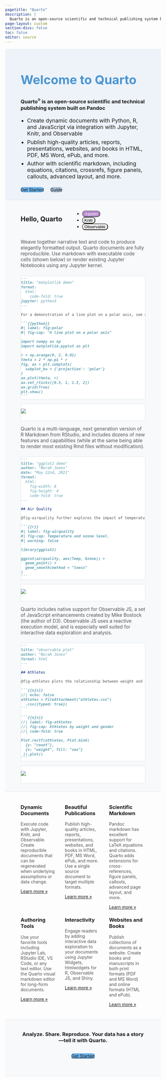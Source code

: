 ```yaml
---
pagetitle: "Quarto"
description: |
  Quarto is an open-source scientific and technical publishing system built on Pandoc
page-layout: custom
section-divs: false
toc: false
editor: source
---
```


::: {.hero-banner}

::: {.hero-image .hero-image-left}
![](images/hero_left.png)
:::

::: {.content-block}

# Welcome to Quarto

### Quarto^[®]{.trademark}^ is an open-source scientific and technical publishing system built on [Pandoc](https://pandoc.org)

- Create dynamic documents with Python, R, and JavaScript via integration with [Jupyter](https://jupyter.org/), [Knitr](https://yihui.org/knitr/), and [Observable](https://github.com/observablehq/)
- Publish high-quality articles, reports, presentations, websites, and books in HTML, PDF, MS Word, ePub, and more.
- Author with scientific markdown, including equations, citations, crossrefs, figure panels, callouts, advanced layout, and more.

::: {.hero-buttons}
[Get Started](get-started.html){.btn-get-started .btn-action .btn .btn-success .btn-lg role="button"}
[Guide](docs/guide/){#btn-guide .btn-action .btn .btn-info .btn-lg role="button"}
::: 

:::

::: {.hero-image .hero-image-right}
![](images/hero_right.png)
:::

:::


::: {.hello-quarto .alt-background}
::: {.content-block}

::: {.hello-quarto-banner}
# Hello, Quarto 
<ul class="nav nav-pills" id="hello-quarto-tab" role="tablist">
  <li class="nav-item" role="presentation">
    <button class="nav-link active" id="jupyter-tab" data-bs-toggle="pill" data-bs-target="#jupyter" type="button" role="tab" aria-controls="jupyter" aria-selected="true">Jupyter</button>
  </li>
  <li class="nav-item" role="presentation">
    <button class="nav-link" id="knitr-tab" data-bs-toggle="pill" data-bs-target="#knitr" type="button" role="tab" aria-controls="knitr" aria-selected="false">Knitr</button>
  </li>
  <li class="nav-item" role="presentation">
    <button class="nav-link" id="observable-tab" data-bs-toggle="pill" data-bs-target="#observable" type="button" role="tab" aria-controls="observable" aria-selected="false">Observable</button>
  </li>
</ul>
:::

<div class="tab-content" id="hello-quarto-tabcontent">

<div class="tab-pane fade  show active" id="jupyter" role="tabpanel" aria-labelledby="jupyter-tab">

Weave together narrative text and code to produce elegantly formatted output. Quarto documents are fully reproducible. Use markdown with executable code cells (shown below) or render existing Jupyter Notebooks using any Jupyter kernel.

::: {.grid}
::: {.g-col-lg-6 .g-col-12}
````markdown
---
title: "matplotlib demo"
format:
  html:
    code-fold: true
jupyter: python3
---

For a demonstration of a line plot on a polar axis, see @fig-polar.

```{{python}}
#| label: fig-polar
#| fig-cap: "A line plot on a polar axis"

import numpy as np
import matplotlib.pyplot as plt

r = np.arange(0, 2, 0.01)
theta = 2 * np.pi * r
fig, ax = plt.subplots(
  subplot_kw = {'projection': 'polar'} 
)
ax.plot(theta, r)
ax.set_rticks([0.5, 1, 1.5, 2])
ax.grid(True)
plt.show()
```
````
:::

::: {.hello-output .g-col-lg-6 .g-col-12}

![](images/hello-jupyter.png)

:::
:::

</div>

<div class="tab-pane fade" id="knitr" role="tabpanel" aria-labelledby="knitr-tab">

Quarto is a multi-language, next generation version of R Markdown from RStudio, and includes dozens of new features and capabilities (while at the same being able to render most existing Rmd files without modification).

::: {.grid}
::: {.g-col-lg-6 .g-col-12}
````markdown
---
title: "ggplot2 demo"
author: "Norah Jones"
date: "May 22nd, 2021"
format: 
  html:
    fig-width: 8
    fig-height: 4
    code-fold: true
---

## Air Quality

@fig-airquality further explores the impact of temperature on ozone level.

```{{r}}
#| label: fig-airquality
#| fig-cap: Temperature and ozone level.
#| warning: false

library(ggplot2)

ggplot(airquality, aes(Temp, Ozone)) + 
  geom_point() + 
  geom_smooth(method = "loess"
)
```
````
:::

::: {.hello-output .g-col-lg-6 .g-col-12}

![](images/hello-knitr.png)

:::
:::

</div>

<div class="tab-pane fade" id="observable" role="tabpanel" aria-labelledby="observable-tab">

Quarto includes native support for Observable JS, a set of JavaScript enhancements created by Mike Bostock (the author of D3). Observable JS uses a reactive execution model, and is especially well suited for interactive data exploration and analysis.



::: {.grid}
::: {.g-col-lg-6 .g-col-12}
````markdown
---
title: "observable plot"
author: "Norah Jones"
format: html
---

## Athletes

@fig-athletes plots the relationship between weight and gender.

```{{ojs}}
//| echo: false
athletes = FileAttachment("athletes.csv")
  .csv({typed: true})
```

```{{ojs}}
//| label: fig-athletes
//| fig-cap: Athletes by weight and gender
//| code-fold: true

Plot.rectY(athletes, Plot.binX(
  {y: "count"}, 
  {x: "weight", fill: "sex"}
 )).plot()
```
````
:::


::: {.hello-output .g-col-lg-6 .g-col-12}

![](images/hello-observable.png)

:::


:::

</div>

</div>



::: {.grid}


:::
:::
:::


::: {.content-block}
::: {.features}

::: {.feature}
### Dynamic Documents
Execute code with Jupyter, Knitr, and Observable. Create reproducible documents that can be regenerated when underlying assumptions or data change.

::: {.learn-more}
[Learn more »](docs/computations/running-code.qmd)
:::
:::

::: {.feature}
### Beautiful Publications
Publish high-quality articles, reports, presentations, websites, and books in HTML, PDF, MS Word, ePub, and more. Use a single source document to target multiple formats.

::: {.learn-more}
[Learn more »](docs/output-formats/all-formats.qmd)
:::
:::

::: {.feature}
### Scientific Markdown
Pandoc markdown has excellent support for LaTeX equations and citations. Quarto adds extensions for cross-references, figure panels, callouts, advanced page layout, and more.

::: {.learn-more}
[Learn more »](docs/authoring/markdown-basics.qmd)
:::
:::

::: {.feature}
### Authoring Tools
Use your favorite tools including Jupyter Lab, RStudio IDE, VS Code, or any text editor. Use the Quarto visual markdown editor for long-form documents.

::: {.learn-more}
[Learn more »](docs/tools/jupyter-lab.qmd)
:::
:::

::: {.feature}
### Interactivity
Engage readers by adding interactive data exploration to your documents using Jupyter Widgets, htmlwidgets for R, Observable JS, and Shiny.

::: {.learn-more}
[Learn more »](docs/interactive/)
:::
:::

::: {.feature}
### Websites and Books
Publish collections of documents as a website. Create books and manuscripts in both print formats (PDF and MS Word) and online formats (HTML and ePub).

::: {.learn-more}
[Learn more »](docs/websites/)
:::
:::

:::
:::


::: {.get-started .alt-background}
::: {.content-block}

### Analyze. Share. Reproduce. Your data has a story---tell it with Quarto.

[Get Started](get-started.html){.btn-get-started .btn-action .btn .btn-success .btn-lg role="button"}

:::
:::



```{=html}
<style type="text/css">

.content-block {
  padding-top: 20px;
  padding-bottom: 10px;
  margin-left: 30px;
  margin-right: 30px;
}


@media(min-width: 900px) {
.content-block {
  margin-left: 50px;
  margin-right: 50px;
}
}

@media (min-width: 1200px) {
.content-block {
  max-width: 1100px;
  margin-left: auto;
  margin-right: auto;
}
}

.hero-banner {
  position: relative;
  background-color: rgb(237,243,249);
  display: flex;
  justify-content: center;
}

.hero-banner h1 {
  color: rgb(75,149,208);
  font-size: 2.5rem;
}


.hero-banner .hero-image {
  position: absolute;
  display: none;
  height: auto;
}

@media (min-width: 1000px) {
.hero-banner .hero-image {
  display: initial;
  width: 270px;
}
}

@media (min-width: 1200px) {
.hero-banner .hero-image {
  width: 340px;
}
}

@media (min-width: 1400px) {
.hero-banner .hero-image {
  width: 440px;
}
}

.hero-banner .hero-image p {
  margin-bottom: 0;
}

.hero-banner .hero-image-left {
  left: 0;
  bottom: 0;
}

.hero-banner .hero-image-right {
  right: 0;
  bottom: 0;
}


.hero-banner .content-block {
  max-width: 600px;
  z-index: 2;
}

.hero-banner a {
  text-decoration: none;
}

.hero-banner h3 {
  margin-top: 1.3rem;
  margin-bottom: 1.3rem;
}

.hero-banner h4 {
  margin-top: 0;
}

.hero-banner a[role="button"] {
  margin-right: 17px;
  margin-top: 0.6rem;
  margin-bottom: 1.6rem;
}

.btn-get-started {
  background-color: rgb(105,177,233) !important;
}

.btn-action {
  min-width: 165px;
  border-radius: 30px;
  border: none;
}

.hero-banner #btn-guide {
  background-color: rgb(169,189,210) !important;
  border: none;
}




.hero-banner ul {
  padding-inline-start: 21px;
  font-size: 1.1rem;
}

.hero-banner ul li {
  padding-bottom: 0.4rem;
}


.alt-background {
  background-color: rgb(247,249,251);
  border-top: 1px solid #dee2e6;
  border-bottom: 1px solid #dee2e6;
}

.hello-quarto {
  padding-bottom: 1rem;
}

@media (min-width: 600px) {
.hello-quarto-banner {
  display: inline-flex;
  align-content: center;
  justify-content: center;
}

.hello-quarto-banner h1 {
  margin-right: 40px;
}

.hello-quarto-banner ul {
 
}
}

.hello-quarto-banner .nav-pills .nav-link.active, .nav-pills .show>.nav-link {
  color: #fff;
  background-color: #9954bb !important;
  opacity: 0.7;
}

.hello-quarto-banner .nav-pills button {
  border-radius: 10px;
}

.hello-quarto .tab-content {
  border: none;
  padding: 0;
  color: rgb(84, 85, 85);
}

.hello-quarto .tab-content p {
  font-size: 1.1em;
  margin-bottom: 1.5em;
}

.hello-quarto div.sourceCode {
  background-color: white;
  border: 1px solid #dee2e6;
}

.hello-output {
background-color: white;
 
  border: 1px solid #dee2e6;
}

.features {
  padding-bottom: 2em;
}

.feature {
  margin-top: 20px;
}

@media (min-width: 800px) { 
.features {
  display: flex;
  flex-direction: row;
  flex-wrap: wrap;
  margin: 0 0 0 -30px;
  width: calc(100% + 30px);
}
.feature {
  width: calc(33% - 30px);
  margin: 20px 0 0 30px;
}
}

.feature h3 {
  margin-top: 0;
}

.feature p:first-of-type {
  margin-bottom: 0.2rem;
  color: rgb(84, 85, 85);
}

.get-started {
   text-align: center;
   padding-bottom: 2rem;
}

.get-started h3 {
   margin-top: 1rem;
   margin-bottom: 2rem;
}

nav.page-navigation {
  display: none;
}

.nav-footer {
  border-top: none !important; 
}

.nav-pills .nav-link.active, .nav-pills .show>.nav-link {
  color: #fff;
  background-color: #ff7518;
}



</style>
```
